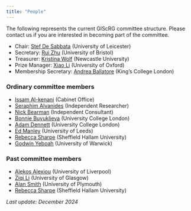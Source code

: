 ```yaml
---
title: "People"
---
```


The following represents the current GIScRG committee structure. Please contact us if you are interested in becoming part of the committee.

- Chair: [Stef De Sabbata](https://sdesabbata.github.io/) (University of Leicester)
- Secretary: [Rui Zhu](https://www.bristol.ac.uk/people/person/Rui-Zhu-8537f231-1192-41d4-b8ff-ddc52cca4dfb/) (University of Bristol)
- Treasurer: [Kristina Wolf](https://www.ncl.ac.uk/engineering/staff/profile/kristinawolf.html) (Newcastle University)
- Prize Manager: [Xiao Li](https://www.tsu.ox.ac.uk/people/xli.html) (University of Oxford)
- Membership Secretary: [Andrea Ballatore](https://aballatore.space/) (King's College London)

### Ordinary committee members

- [Issam Al-kenani](https://www.linkedin.com/in/issam-al-kenani-14691b53/) (Cabinet Office)
- [Seraphim Alvanides](https://www.researchgate.net/profile/Seraphim-Alvanides) (Independent Researcher)
- [Nick Bearman](https://nickbearman.github.io/) (Independent Consultant)
- [Bonnie Buyuklieva](https://bonnie-buyuklieva.github.io/) (University College London)
- [Adam Dennett](https://www.ucl.ac.uk/bartlett/casa/dr-adam-dennett) (University College London)
- [Ed Manley](https://environment.leeds.ac.uk/geography/staff/9293/professor-ed-manley) (University of Leeds)
- [Rebecca Sharpe](https://www.shu.ac.uk/about-us/our-people/staff-profiles/rebecca-sharpe#content) (Sheffield Hallam University)
- [Godwin Yeboah](https://warwick.ac.uk/fac/arts/schoolforcross-facultystudies/igsd/about/people/gyeboah/) (University of Warwick)

### Past committee members

- [Alekos Alexiou](http://geographicdatascience.com/people/#alekosalexiou) (University of Liverpool)
- [Ziqi Li](https://www.gla.ac.uk/schools/ges/staff/ziqili/) (University of Glasgow)
- [Alan Smith](https://www.plymouth.ac.uk/staff/alan-smith) (University of Plymouth)
- [Rebecca Sharpe](https://www.shu.ac.uk/about-us/our-people/staff-profiles/rebecca-sharpe) (Sheffield Hallam University)

_Last update: December 2024_
